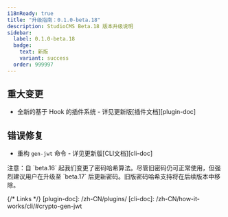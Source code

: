 ```yaml
---
i18nReady: true
title: "升级指南：0.1.0-beta.18"
description: StudioCMS Beta.18 版本升级说明
sidebar:
  label: 0.1.0-beta.18
  badge:
    text: 新版
    variant: success
  order: 999997
---
```



<QuickUpdate />

## 重大变更

- 全新的基于 Hook 的插件系统 - 详见更新版[插件文档][plugin-doc]

## 错误修复

- 重构 `gen-jwt` 命令 - 详见更新版[CLI文档][cli-doc]

<Aside title="重要提示">
注意：自 `beta.16` 起我们变更了密码哈希算法。尽管旧密码仍可正常使用，但强烈建议用户在升级至 `beta.17` 后更新密码。旧版密码哈希支持将在后续版本中移除。
</Aside>

{/* Links */}
[plugin-doc]: /zh-CN/plugins/
[cli-doc]: /zh-CN/how-it-works/cli/#crypto-gen-jwt